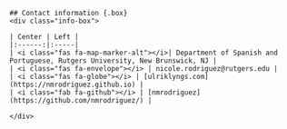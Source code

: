 ```block
## Contact information {.box}
<div class="info-box">

| Center | Left |
|:------:|:-----|
| <i class="fas fa-map-marker-alt"></i>| Department of Spanish and Portuguese, Rutgers University, New Brunswick, NJ |
| <i class="fas fa-envelope"></i> | nicole.rodriguez@rutgers.edu |
| <i class="fas fa-globe"></i> | [ulriklyngs.com](https://nmrodriguez.github.io) |
| <i class="fab fa-github"></i> | [nmrodriguez](https://github.com/nmrodriguez/) |

</div>
```